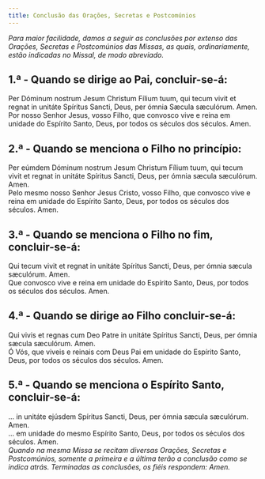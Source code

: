 ---
title: Conclusão das Orações, Secretas e Postcomúnios
---

<em>
  Para maior facilidade, damos a seguir as conclusões por extenso das Orações,
  Secretas e Postcomúnios das Missas, as quais, ordinariamente, estão indicadas
  no Missal, de modo abreviado.
</em>

## 1.ª - Quando se dirige ao Pai, concluir-se-á:

<div class="grid grid-cols-2 gap-5">
  <div class="col-6 dropcaps text-justify">
    Per Dóminum nostrum Jesum Christum Fílium tuum, qui tecum vivit et regnat in
    unitáte Spíritus Sancti, Deus, per ómnia Sæcula sæculórum. Amen.
  </div>
  <div class="col-6 dropcaps text-justify">
    Por nosso Senhor Jesus, vosso Filho, que convosco vive e reina em unidade do
    Espírito Santo, Deus, por todos os séculos dos séculos. Amen.
  </div>
</div>

## 2.ª - Quando se menciona o Filho no princípio:

<div class="grid grid-cols-2 gap-5">
  <div class="col-6 dropcaps text-justify">
    Per eúmdem Dóminum nostrum Jesum Christum Fílium tuum, qui tecum vivit et
    regnat in unitáte Spíritus Sancti, Deus, per ómnia sæcula sæculórum. Amen.
  </div>
  <div class="col-6 dropcaps text-justify">
    Pelo mesmo nosso Senhor Jesus Cristo, vosso Filho, que convosco vive e reina
    em unidade do Espírito Santo, Deus, por todos os séculos dos séculos. Amen.
  </div>
</div>

## 3.ª - Quando se menciona o Filho no fim, concluir-se-á:

<div class="grid grid-cols-2 gap-5">
  <div class="col-6 dropcaps text-justify">
    Qui tecum vivit et regnat in unitáte Spíritus Sancti, Deus, per ómnia sæcula
    sæculórum. Amen.
  </div>
  <div class="col-6 dropcaps text-justify">
    Que convosco vive e reina em unidade do Espírito Santo, Deus, por todos os
    séculos dos séculos. Amen.
  </div>
</div>

## 4.ª - Quando se dirige ao Filho concluir-se-á:

<div class="grid grid-cols-2 gap-5">
  <div class="col-6 dropcaps text-justify">
    Qui vivis et regnas cum Deo Patre in unitáte Spíritus Sancti, Deus, per
    ómnia sæcula sæculórum. Amen.
  </div>
  <div class="col-6 dropcaps text-justify">
    Ó Vós, que viveis e reinais com Deus Pai em unidade do Espírito Santo, Deus,
    por todos os séculos dos séculos. Amen.
  </div>
</div>

## 5.ª - Quando se menciona o Espírito Santo, concluir-se-á:

<div class="grid grid-cols-2 gap-5">
  <div class="col-6 dropcaps text-justify">
    ... in unitáte ejúsdem Spíritus Sancti, Deus, per ómnia sæcula sæculórum.
    Amen.
  </div>
  <div class="col-6 dropcaps text-justify">
    ... em unidade do mesmo Espírito Santo, Deus, por todos os séculos dos
    séculos. Amen.
  </div>
</div>

<em>
  Quando na mesma Missa se recitam diversas Orações, Secretas e Postcomúnios,
  somente a primeira e a última terão a conclusão como se indica atrás.
  Terminadas as conclusões, os fiéis respondem: Amen.
</em>
